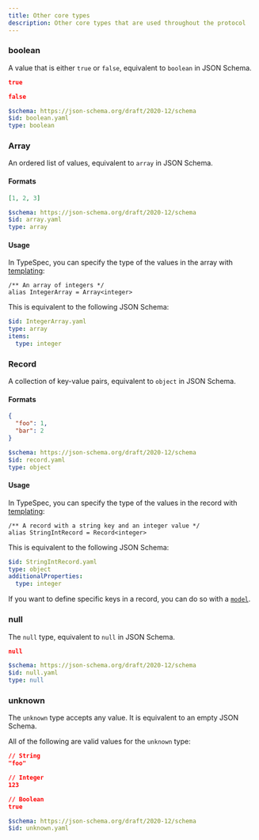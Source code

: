 ```yaml
---
title: Other core types
description: Other core types that are used throughout the protocol
---
```



### boolean

A value that is either `true` or `false`, equivalent to `boolean` in JSON Schema.

<Tabs>
  <TabItem label="Example">

```json
true
```

```json
false
```

  </TabItem>

  <TabItem label="JSON Schema">

```yaml
$schema: https://json-schema.org/draft/2020-12/schema
$id: boolean.yaml
type: boolean
```

  </TabItem>
</Tabs>

### Array

An ordered list of values, equivalent to `array` in JSON Schema.

#### Formats

<Tabs>
  <TabItem label="Example">

```json
[1, 2, 3]
```

  </TabItem>

  <TabItem label="JSON Schema">

```yaml
$schema: https://json-schema.org/draft/2020-12/schema
$id: array.yaml
type: array
```

  </TabItem>
</Tabs>

#### Usage

In TypeSpec, you can specify the type of the values in the array with [templating](https://typespec.io/docs/language-basics/templates/):

```tsp
/** An array of integers */
alias IntegerArray = Array<integer>
```

This is equivalent to the following JSON Schema:

```yaml
$id: IntegerArray.yaml
type: array
items:
  type: integer
```

### Record

A collection of key-value pairs, equivalent to `object` in JSON Schema.

#### Formats

<Tabs>
  <TabItem label="Example">

```json
{
  "foo": 1,
  "bar": 2
}
```

  </TabItem>

  <TabItem label="JSON Schema">

```yaml
$schema: https://json-schema.org/draft/2020-12/schema
$id: record.yaml
type: object
```

  </TabItem>
</Tabs>

#### Usage

In TypeSpec, you can specify the type of the values in the record with [templating](https://typespec.io/docs/language-basics/templates/):

```tsp
/** A record with a string key and an integer value */
alias StringIntRecord = Record<integer>
```

This is equivalent to the following JSON Schema:

```yaml
$id: StringIntRecord.yaml
type: object
additionalProperties:
  type: integer
```

If you want to define specific keys in a record, you can do so with a [`model`](https://typespec.io/docs/language-basics/models/).

### null

The `null` type, equivalent to `null` in JSON Schema.

<Tabs>
  <TabItem label="Example">

```json
null
```

  </TabItem>

  <TabItem label="JSON Schema">

```yaml
$schema: https://json-schema.org/draft/2020-12/schema
$id: null.yaml
type: null
```

  </TabItem>
</Tabs>

### unknown

The `unknown` type accepts any value. It is equivalent to an empty JSON Schema.

<Tabs>
  <TabItem label="Example">

All of the following are valid values for the `unknown` type:

```json
// String
"foo"
```

```json
// Integer
123
```

```json
// Boolean
true
```

  </TabItem>

  <TabItem label="JSON Schema">

```yaml
$schema: https://json-schema.org/draft/2020-12/schema
$id: unknown.yaml
```

  </TabItem>
</Tabs>
